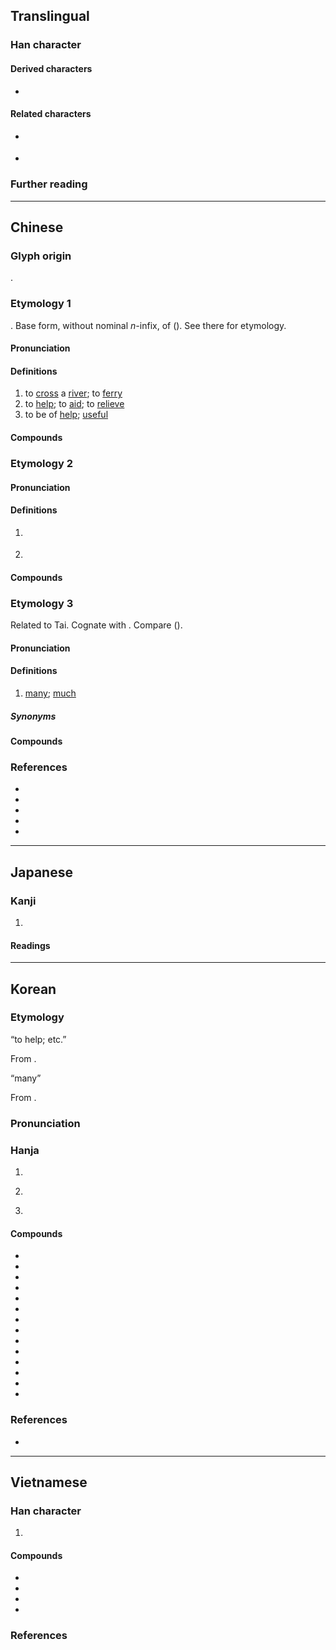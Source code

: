 {{also|济|済}}
{{character info}}
==Translingual==
{{Han simplified forms|濟|済|济}}

===Han character===
{{Han char|rn=85|rad=水|as=14|sn=17|four=30123|canj=EYX|ids=⿰氵齊}}

====Derived characters====
* {{l|mul|𫬵}}

====Related characters====
* {{l|mul|済}} {{q|Japanese [[shinjitai]]}}
* {{l|mul|济}} {{q|[[Simplified Chinese]]}}

===Further reading===
{{Han ref|kx=0656.010|dkj=18498|dj=1066.090|hdz=31771.120|uh=6FDF}}

----

==Chinese==
{{zh-forms|s=济|alt=済,㴉,𣳵,𣸓,𣺴,𤀮}}

===Glyph origin===
{{Han etym}}
{{Han compound|水|齊|t1=water|c1=s|c2=p|ls=psc}}.

===Etymology 1===
{{der|zh|aav|-}}. Base form, without nominal ''n-''infix, of {{och-l|西|tr=*snə̂i}} ({{zh-ref|Schuessler, 2007}}). See there for etymology.

====Pronunciation====
{{zh-pron
|m=jì
|c=zai3
|h=pfs=chi
|md=
|mn=chè
|mn-t=zi3
|w=2ji
|mc=2
|oc=4+5,2
|cat=v
}}

====Definitions====
{{zh-hanzi}}

# to [[cross#Verb|cross]] a [[river]]; to [[ferry#Verb|ferry]]
# to [[help#Verb|help]]; to [[aid#Verb|aid]]; to [[relieve]]
# to be of [[help]]; [[useful]]

====Compounds====
{{zh-der|不存不濟|不存濟|不濟|不濟事|不經濟|不良事濟|不通濟|以水濟水|伯濟國|俵濟|假公濟私|公私兩濟|共濟一堂|兼濟|剛柔並濟|剛柔相濟|力濟九區|功濟宇內|劫富濟貧|匡俗濟時|匡時濟世|匡時濟俗|匡濟|匡濟之才|博愛濟群|博施濟眾|博濟醫院|史瓦濟蘭同惡相濟|同舟共濟|同舟而濟|同船濟水|周濟|命運兩濟|和衷共濟|失業救濟|存濟|安濟坊|寬猛相濟|幹濟|康濟|康濟錄|得濟|恩威並濟|慈濟大學|懸壺濟世|才能幹濟|扶傾濟弱|扶危濟困|拔刀相濟|拔濟|拔濟火宅|拯溺濟危|振貧濟乏|捐軀濟難|接濟|撥亂濟危|撥亂濟時|救濟|救濟金|救濟院|文武兼濟|斐濟|方濟谷派|於事無濟|時運不濟|普濟寺|普濟眾生|普濟群生|本事不濟|永濟渠|津濟|濟世|濟世之才|濟世匡時|濟世安人|濟世安民|濟世安邦|濟世愛民|濟世救人|濟世經邦|濟事|濟人|濟人利物|濟公傳|濟公活佛|濟助|濟勝之具|濟困扶危|濟寒賑貧|濟度|濟弱扶傾|濟弱扶危|濟弱鋤強|濟急|濟惠|濟惡|濟拔|濟時拯世|濟時行道|濟河焚舟|濟渡|濟生|濟美|濟苦憐貧|濟貧|濟貧拔苦|濟顛|災害救濟|無存濟|無濟於事|無濟無主|爛不濟|痊濟|百濟|相濟|社會救濟|經世濟民|經國濟民|經濟|經綸濟世|緩不濟急|緩急相濟|自力救濟|蔣濟|行政救濟|表裡相濟|賑濟|賑窮濟乏|賙濟|通濟渠|道濟|道濟天下|開濟|難存濟|額濟納河|額爾濟斯河|養濟|養濟院|首尾共濟|鳳毛濟美|濟州|低碳經濟|同濟}}

===Etymology 2===

====Pronunciation====
{{zh-pron
|m=jǐ
|c=zai2
|h=pfs=
|md=
|mn=ché/ml:chè
|w=
|mc=1
|oc=1+2+3,1
|cat=pn
}}

====Definitions====
{{zh-hanzi}}

# {{zh-div|水}} {{w|Ji River}}
# {{zh-used in|濟濟|[[horde]] of [[people]]; [[multitude]]}}

====Compounds====
{{zh-der|fold=1|人才濟濟|濟南|濟寧|濟楚|濟水|濟濟|濟濟一堂|濟濟多士|濟濟彬彬|濟濟鏘鏘|衣冠濟楚|衣冠濟濟}}

===Etymology 3===
{{zh-forms|s=济|alt=多,㩼-chiefly Teochew,穧,侈,儕,価,眾,嚌,𧪇,䜞,諸}}
Related to Tai. Cognate with {{och-l|多}}. Compare {{cog|za|lai||many}} ({{zh-ref|Schuessler, 2007}}).

====Pronunciation====
{{zh-pron
|mb=cāi
|md=sâ̤
|mn=xm,qz,jj,tp,lk,km,mg,hc,ph,sg:chōe/zz,kh,tn,yl,tc:chē/lk:chǒe/sx:chēre
|mn-t=zoi7
|cat=a
}}

====Definitions====
{{zh-hanzi}}

# {{lb|zh|Min}} [[many]]; [[much]]

=====Synonyms=====
{{zh-dial|多}}

====Compounds====
{{zh-der|fold=1|上濟|偌濟:gōa-chē|濟少|濟濟|濟話|濟彌滿}}

===References===
* {{R:yue:Hanzi}}
* {{R:twedu|A02354}}
* {{thcwda|305}}
* {{thcwd|12239}}
* {{cite-web
|author=劉建仁
|authorlink=
|date=2012-04-29
|url=https://taiwanlanguage.wordpress.com/2012/01/09/%e6%bf%9f%e2%80%a2%e5%a4%9a%ef%bc%88tse%e2%8a%a6%ef%bc%8ftsue%e2%8a%a6%ef%bc%89%e2%94%80%e2%94%80%e5%a4%9a/
|title=濟•多（tse⊦／tsue⊦）──多
|work=台灣話的語源與理據
|lang=zh
|accessdate=2016-08-21
}}

----

==Japanese==
{{ja-kanji forms|済|濟}}

===Kanji===
{{ja-kanji|grade=|rs=水14|shin=済}}

# {{ja-kyujitai spelling of|済}}

====Readings====
{{ja-readings
|goon=さい
|kanon=せい
|kun=す-む
}}

----

==Korean==

===Etymology===
; “to help; etc.”
From {{der|ko|ltc|sort=제|-}} {{ltc-l|濟|id=2}}. 

{{collapse|
* {{hanja-dongguk|졩〮|cyéy}}
* {{hanja-hunmong|졔〯|cyěy|雜語#하32A|hun=거느〮릴〯 졔〯/건널〮 졔〯}}
|Historical readings
|bg=#FFFFFF}}

; “many”
From {{der|ko|ltc|sort=제|-}} {{ltc-l|濟|id=1}}.

{{collapse|
* {{hanja-dongguk|졩〯|cyěy}}
|Historical readings
|bg=#FFFFFF}}

===Pronunciation===
{{ko-hanja-pron|제|t͡ɕe̞ː|alt=y}}

===Hanja===
{{ko-hanja-search}}
{{ko-hanja|건너다|건널|제}}

# {{hanja form of|제|to [[help#Verb|help]]; to [[aid#Verb|aid]]; to [[relieve]]}}
# {{lb|ko|literary}} {{hanja form of|제|to [[cross#Verb|cross]] a [[river]]}}
# {{lb|ko|literary}} {{hanja form of|제|[[many]]}}
#:{{uxi|ko|'''제제''' ('''濟濟''')|tr='''jeje'''|{{q|of people}} '''many'''}}

====Compounds====
{{der-top3|Compounds}}
* {{ko-l|제도|濟度}}
* {{ko-l|제민|濟民}}
* {{ko-l|제빈|濟貧}}
* {{ko-l|제생|濟生}}
* {{ko-l|제세|濟世}}
* {{ko-l|제제|濟濟}}
* {{ko-l|^제주|濟州}}
* {{ko-l|제중|濟衆}}
* {{ko-l|제화|濟化}}
* {{ko-l|개제|皆濟}}
* {{ko-l|경제|經濟}}
* {{ko-l|광제|廣濟}}
* {{ko-l|구제|救濟}}
* {{ko-l|^백제|百濟}}
{{der-bottom}}

===References===
* {{R:hanjadoc|6509}}

----

==Vietnamese==

===Han character===
{{vi-readings|rs=水14
|hanviet=tế-tdcntd;gdhn;bonet;genibrel
|phienthiet=子禮 tử lễ
|nom=tế-tdcntd;bonet;taberd
}}

# {{han tu form of|tế|to [[help#Verb|help]]; to [[aid#Verb|aid]]; to [[relieve]]}}

====Compounds====
{{der-top3|Compounds}}
* {{vi-l|濟州|Tế Châu}}
* {{vi-l|百濟|Bách Tế}}
* {{vi-l|救濟|cứu tế}}
* {{vi-l|經濟|kinh tế}}
{{der-bottom}}

===References===
<references/>